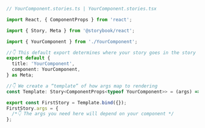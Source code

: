 ```ts
// YourComponent.stories.ts | YourComponent.stories.tsx

import React, { ComponentProps } from 'react';

import { Story, Meta } from '@storybook/react';

import { YourComponent } from './YourComponent';

//👇 This default export determines where your story goes in the story list
export default {
  title: 'YourComponent',
  component: YourComponent,
} as Meta;

//👇 We create a “template” of how args map to rendering
const Template: Story<ComponentProps<typeof YourComponent>> = (args) => <YourComponent {...args} />;

export const FirstStory = Template.bind({});
FirstStory.args = {
  /*👇 The args you need here will depend on your component */
};
```